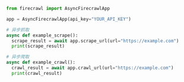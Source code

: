 ```python Python
from firecrawl import AsyncFirecrawlApp

app = AsyncFirecrawlApp(api_key="YOUR_API_KEY")

# 异步抓取
async def example_scrape():
  scrape_result = await app.scrape_url(url="https://example.com")
  print(scrape_result)

# 异步爬取
async def example_crawl():
  crawl_result = await app.crawl_url(url="https://example.com")
  print(crawl_result)
```
